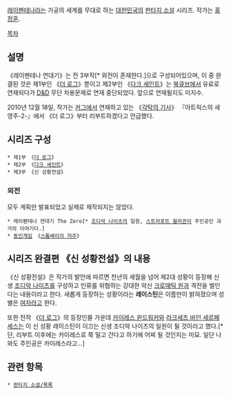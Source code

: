 [[레이펜테나]]라는 가공의 세계를 무대로 하는 [[대한민국]]의 [[판타지 소설]] 시리즈. 작가는 [[홍정훈]]. 

[[목차]]
== 설명 ==
《레이펜테나 연대기》는 전 3부작[* 외전이 존재한다.]으로 구성되어있으며, 이 중 완결된 것은 제1부인 《[[더 로그]]》뿐이고 제2부인 《[[다크 세인트]]》는 [[북큐브]]에서 유료로 연재되다가 [[D&D]] 무단 차용문제로 연재 중단되었다. 앞으로 연재될지도 미지수.

2010년 12월 18일, 작가는 [[커그]]에서 연재하고 있는 《[[각탁의 기사]]》 『아트릭스의 새영주-2-』에서 《더 로그》부터 리부트하겠다고 언급했다.

== 시리즈 구성 ==
 * 제1부 《[[더 로그]]》
 * 제2부 《[[다크 세인트]]》
 * 제3부 《신 성황전설》
=== 외전 ===
모두 계획만 발표되었고 실제로 제작되지는 않았다.
 * 레이펜테나 연대기 The Zero[* [[조디악 나이츠]]의 일원, [[스트라포트 윌라콘]]이 주인공인 과거의 이야기다.]
 * [[동인게임]] 《[[스톰베이의 저주]]》

== 시리즈 완결편 《신 성황전설》의 내용 ==
《신 성황전설》은 작가의 발언에 따르면 천년의 세월을 넘어 제2대 성황이 등장해 신생 [[조디악 나이츠]]를 구성하고 인류를 위협하는 강대한 악신 [[크로매틱 원]]과 격전을 벌인다는 내용이라고 한다. 새롭게 등장하는 성황이라는 '''레이스틴'''은 이름만이 밝혀졌으며 성별은 [[여자]]라고 한다.

또한 전작 《[[더 로그]]》의 등장인물 가운데 [[카이레스 윈드워커]]와 [[라크세즈 바인 세르페세스]]는 이 신 성황 레이스틴이 이끄는 신생 조디악 나이츠의 일원이 될 것이라고 했다.[* 단, 리부트 이후에는 카이레스로 쭉 밀고 간다고 하기에 어찌 될 것인지는 미묘. 일단 나와도 주인공은 카이레스라고...] 

== 관련 항목 ==
 * [[판타지 소설/목록]]
